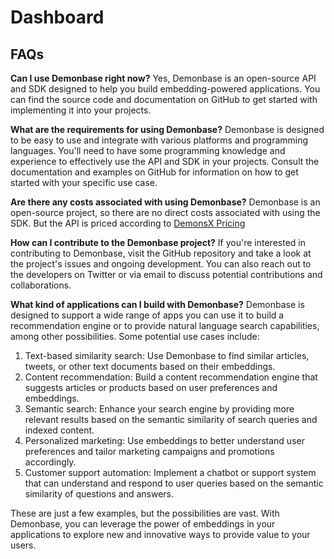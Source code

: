 # Dashboard

[//]: # (### A dashboard to explore your data)


[//]: # (![Dashboard Screenshot]&#40;https://user-images.githubusercontent.com/11430621/227351386-f540fac0-c5fa-485a-bcc9-f23368fe3f63.png&#41;)

## FAQs

**Can I use Demonbase right now?**
Yes, Demonbase is an open-source API and SDK designed to help you build embedding-powered applications. You can find the source code and documentation on GitHub to get started with implementing it into your projects.

**What are the requirements for using Demonbase?**
Demonbase is designed to be easy to use and integrate with various platforms and programming languages. You'll need to have some programming knowledge and experience to effectively use the API and SDK in your projects. Consult the documentation and examples on GitHub for information on how to get started with your specific use case.

**Are there any costs associated with using Demonbase?**
Demonbase is an open-source project, so there are no direct costs associated with using the SDK. But the API is priced according to [DemonsX Pricing](https://demons.com/pricing/)

**How can I contribute to the Demonbase project?**
If you're interested in contributing to Demonbase, visit the GitHub repository and take a look at the project's issues and ongoing development. You can also reach out to the developers on Twitter or via email to discuss potential contributions and collaborations.

**What kind of applications can I build with Demonbase?**
Demonbase is designed to support a wide range of apps you can use it to build a recommendation engine or to provide natural language search capabilities, among other possibilities. Some potential use cases include:

1. Text-based similarity search: Use Demonbase to find similar articles, tweets, or other text documents based on their embeddings.
2. Content recommendation: Build a content recommendation engine that suggests articles or products based on user preferences and embeddings.
3. Semantic search: Enhance your search engine by providing more relevant results based on the semantic similarity of search queries and indexed content.
4. Personalized marketing: Use embeddings to better understand user preferences and tailor marketing campaigns and promotions accordingly.
5. Customer support automation: Implement a chatbot or support system that can understand and respond to user queries based on the semantic similarity of questions and answers.

These are just a few examples, but the possibilities are vast. With Demonbase, you can leverage the power of embeddings in your applications to explore new and innovative ways to provide value to your users.
